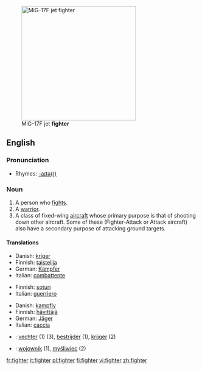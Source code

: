 [[Image:MiG-17F Top View.JPG|thumb|right|300px|MiG-17F jet '''fighter''']]
==English==

===Pronunciation===
*Rhymes: [[Rhymes:English:-aɪtə(r)|-aɪtə(r)]]

===Noun===
{{en-noun}}

# A person who [[fight]]s.
# A [[warrior]].
# A class of fixed-wing [[aircraft]] whose primary purpose is that of shooting down other aircraft.  Some of these (Fighter-Attack or Attack aircraft) also have a secondary purpose of attacking ground targets.

====Translations====
{{trans-top|person who fights}}
*Danish: [[kriger]] {{c}}
*Finnish: [[taistelija]]
*German: [[Kämpfer]] {{m}}
*Italian: [[combattente]] {{mf}}
{{trans-mid}}
{{trans-bottom}}

{{trans-top|warrior}} 
*Finnish: [[soturi]]
*Italian: [[guerriero]] {{m}}
{{trans-mid}}
{{trans-bottom}}

{{trans-top|aircraft}}
*Danish: [[kampfly]] {{n}}
*Finnish: [[hävittäjä]]
*German: [[Jäger]] {{m}}
*Italian: [[caccia]] {{m}}
{{trans-mid}}
{{trans-bottom}}

{{ttbc-top}}
*{{ttbc|Dutch}}: [[vechter]] (1) (3), [[bestrijder]] (1), [[krijger]] (2)
*{{ttbc|Polish}}: [[wojownik]] {{m}} (1), [[myśliwiec]] {{m}} (2)
{{trans-bottom}}

[[fr:fighter]]
[[it:fighter]]
[[pl:fighter]]
[[fi:fighter]]
[[vi:fighter]]
[[zh:fighter]]